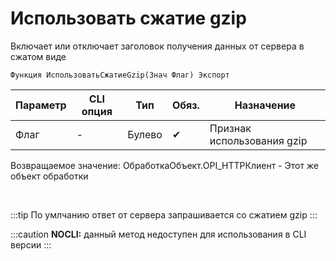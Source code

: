 ﻿---
sidebar_position: 2
---


# Использовать сжатие gzip 
 Включает или отключает заголовок получения данных от сервера в сжатом виде



`Функция ИспользоватьСжатиеGzip(Знач Флаг) Экспорт`

  | Параметр | CLI опция | Тип | Обяз. | Назначение |
  |-|-|-|-|-|
  | Флаг | - | Булево | &#x2714; | Признак использования gzip |

  
  Возвращаемое значение:   ОбработкаОбъект.OPI_HTTPКлиент -  Этот же объект обработки

<br/>

:::tip
По умлчанию ответ от сервера запрашивается со сжатием gzip
:::

:::caution
**NOCLI:** данный метод недоступен для использования в CLI версии
:::
<br/>



```bsl title="Пример использования для 1С:Предприятие/OneScript"

```
    




